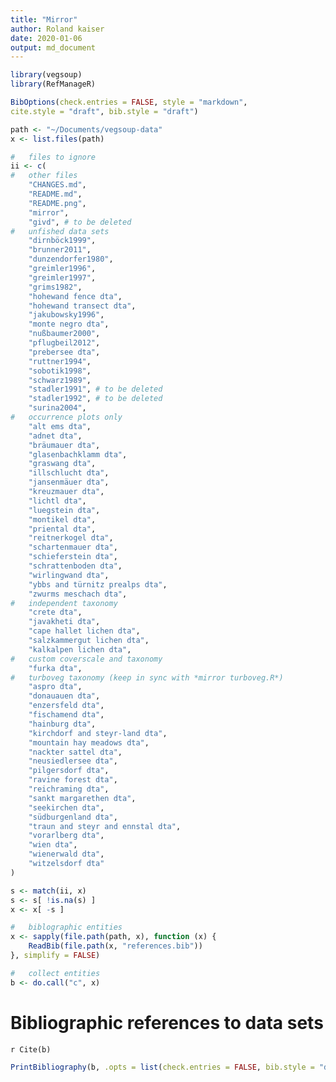 ```yaml
---
title: "Mirror"
author: Roland kaiser
date: 2020-01-06
output: md_document
---
```


<!--
%\VignetteEngine{knitr::knitr}
%\VignetteIndexEntry{RMarkdown Citations - Alphabetic Style}
-->

```r
library(vegsoup)
library(RefManageR)

BibOptions(check.entries = FALSE, style = "markdown",
cite.style = "draft", bib.style = "draft")

path <- "~/Documents/vegsoup-data"
x <- list.files(path)

#	files to ignore
ii <- c(
#	other files
	"CHANGES.md",
	"README.md",
	"README.png",	
	"mirror",
	"givd",	# to be deleted
#	unfished data sets
	"dirnböck1999",
	"brunner2011",
	"dunzendorfer1980",
	"greimler1996",
	"greimler1997",
	"grims1982",
	"hohewand fence dta",
	"hohewand transect dta",
	"jakubowsky1996",
	"monte negro dta",
	"nußbaumer2000",
	"pflugbeil2012",
	"prebersee dta",
	"ruttner1994",
	"sobotik1998",
	"schwarz1989",
	"stadler1991", # to be deleted
	"stadler1992", # to be deleted
	"surina2004",
#	occurrence plots only
	"alt ems dta",
	"adnet dta",
	"bräumauer dta",
	"glasenbachklamm dta",
	"graswang dta",
	"illschlucht dta",
	"jansenmäuer dta",
	"kreuzmauer dta",
	"lichtl dta",
	"luegstein dta",
	"montikel dta",
	"priental dta",
	"reitnerkogel dta",
	"schartenmauer dta",
	"schieferstein dta",
	"schrattenboden dta",
	"wirlingwand dta",
	"ybbs and türnitz prealps dta",
	"zwurms meschach dta",	
#	independent taxonomy
	"crete dta",
	"javakheti dta",
	"cape hallet lichen dta",
	"salzkammergut lichen dta",
	"kalkalpen lichen dta",
#	custom coverscale and taxonomy
	"furka dta",		
#	turboveg taxonomy (keep in sync with *mirror turboveg.R*)
	"aspro dta",
	"donauauen dta",
	"enzersfeld dta",
	"fischamend dta",	
	"hainburg dta",
	"kirchdorf and steyr-land dta",
	"mountain hay meadows dta",
	"nackter sattel dta",
	"neusiedlersee dta",
	"pilgersdorf dta",
	"ravine forest dta",	
	"reichraming dta",
	"sankt margarethen dta",
	"seekirchen dta",	
	"südburgenland dta",
	"traun and steyr and ennstal dta",
	"vorarlberg dta",
	"wien dta",
	"wienerwald dta",
	"witzelsdorf dta"
)

s <- match(ii, x)
s <- s[ !is.na(s) ]
x <- x[ -s ]

#	biblographic entities
x <- sapply(file.path(path, x), function (x) {
	ReadBib(file.path(x, "references.bib"))	
}, simplify = FALSE)

#	collect entities
b <- do.call("c", x)
```

Bibliographic references to data sets
=====================================
`r Cite(b)`  


```r
PrintBibliography(b, .opts = list(check.entries = FALSE, bib.style = "draft"))
```